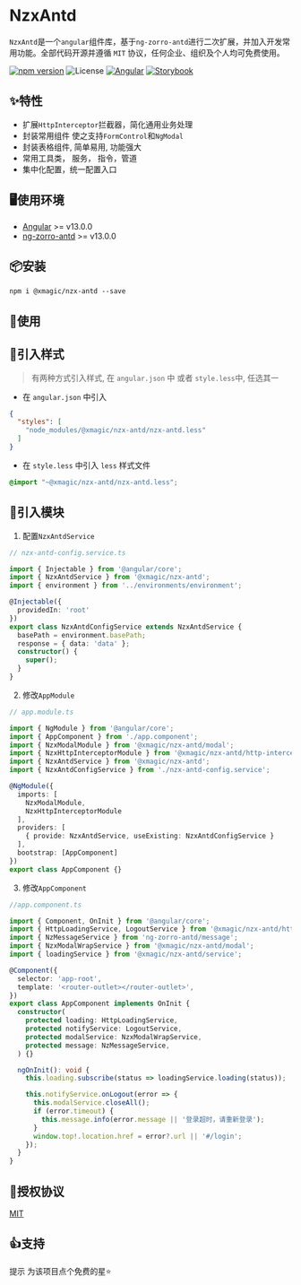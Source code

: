 
<Meta title="介绍" />

# NzxAntd

`NzxAntd`是一个`angular`组件库，基于`ng-zorro-antd`进行二次扩展，并加入开发常用功能。全部代码开源并遵循 `MIT` 协议，任何企业、组织及个人均可免费使用。

[![npm version](https://img.shields.io/npm/v/ngx-fluent-form/latest.svg)](https://npmjs.com/package/@xmagic/nzx-antd)
![License](https://img.shields.io/badge/License-MIT-blue.svg)
[![Angular](https://img.shields.io/badge/Build%20with-Angular%20CLI-red?logo=angular)](https://www.github.com/angular/angular)
[![Storybook](https://cdn.jsdelivr.net/gh/storybookjs/brand@main/badge/badge-storybook.svg)](https://m310851010.github.io/nzx-antd)

## ✨特性

- 扩展`HttpInterceptor`拦截器，简化通用业务处理
- 封装常用组件 使之支持`FormControl`和`NgModal`
- 封装表格组件, 简单易用, 功能强大
- 常用工具类， 服务， 指令，管道
- 集中化配置，统一配置入口

## 🖥使用环境

- [Angular](https://angular.io) >= v13.0.0
- [ng-zorro-antd](https://ng.ant.design) >= v13.0.0

## 📦安装

```shell
npm i @xmagic/nzx-antd --save
```

## 🔨使用


## 🍏引入样式

> 有两种方式引入样式, 在 `angular.json` 中 或者 `style.less`中, 任选其一

- 在 `angular.json` 中引入

```json
{
  "styles": [
    "node_modules/@xmagic/nzx-antd/nzx-antd.less"
  ]
}
```

- 在 `style.less` 中引入 `less` 样式文件

```css
@import "~@xmagic/nzx-antd/nzx-antd.less";
```

## 🍎引入模块

1. 配置`NzxAntdService`

```ts
// nzx-antd-config.service.ts

import { Injectable } from '@angular/core';
import { NzxAntdService } from '@xmagic/nzx-antd';
import { environment } from '../environments/environment';

@Injectable({
  providedIn: 'root'
})
export class NzxAntdConfigService extends NzxAntdService {
  basePath = environment.basePath;
  response = { data: 'data' };
  constructor() {
    super();
  }
}

```

2. 修改`AppModule`

```ts
// app.module.ts

import { NgModule } from '@angular/core';
import { AppComponent } from './app.component';
import { NzxModalModule } from '@xmagic/nzx-antd/modal';
import { NzxHttpInterceptorModule } from '@xmagic/nzx-antd/http-interceptor';
import { NzxAntdService } from '@xmagic/nzx-antd';
import { NzxAntdConfigService } from './nzx-antd-config.service';

@NgModule({
  imports: [
    NzxModalModule,
    NzxHttpInterceptorModule
  ],
  providers: [
    { provide: NzxAntdService, useExisting: NzxAntdConfigService }
  ],
  bootstrap: [AppComponent]
})
export class AppComponent {}
```

3. 修改`AppComponent`

```ts
//app.component.ts

import { Component, OnInit } from '@angular/core';
import { HttpLoadingService, LogoutService } from '@xmagic/nzx-antd/http-interceptor';
import { NzMessageService } from 'ng-zorro-antd/message';
import { NzxModalWrapService } from '@xmagic/nzx-antd/modal';
import { loadingService } from '@xmagic/nzx-antd/service';

@Component({
  selector: 'app-root',
  template: '<router-outlet></router-outlet>',
})
export class AppComponent implements OnInit {
  constructor(
    protected loading: HttpLoadingService,
    protected notifyService: LogoutService,
    protected modalService: NzxModalWrapService,
    protected message: NzMessageService,
  ) {}

  ngOnInit(): void {
    this.loading.subscribe(status => loadingService.loading(status));

    this.notifyService.onLogout(error => {
      this.modalService.closeAll();
      if (error.timeout) {
        this.message.info(error.message || '登录超时，请重新登录');
      }
      window.top!.location.href = error?.url || '#/login';
    });
  }
}
```

## 🏴授权协议

[MIT](https://raw.githubusercontent.com/m310851010/nzx-antd/main/LICENSE)

## 👍支持

<div className="doc-tip-wrapper">
  <span className="doc-tip">提示</span> 为该项目点个免费的星⭐
</div>

